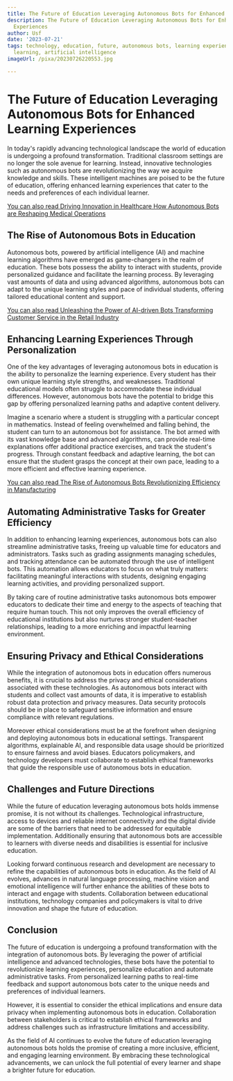 ```yaml
---
title: The Future of Education Leveraging Autonomous Bots for Enhanced Learning Experiences
description: The Future of Education Leveraging Autonomous Bots for Enhanced Learning
  Experiences
author: Usf
date: '2023-07-21'
tags: technology, education, future, autonomous bots, learning experiences, enhanced
  learning, artificial intelligence
imageUrl: /pixa/20230726220553.jpg

---
```

# The Future of Education Leveraging  Autonomous Bots for Enhanced Learning Experiences

In today's rapidly advancing technological landscape the world of education is undergoing a profound transformation. Traditional classroom settings are no longer the sole avenue for learning. Instead, innovative technologies such as autonomous bots are revolutionizing the way we acquire knowledge and skills. These intelligent  machines are poised to be the future  of  education, offering enhanced learning experiences that  cater to the needs and preferences of each individual learner.

[You can also  read Driving Innovation in Healthcare How Autonomous  Bots are Reshaping Medical Operations](Driving%20Innovation%20in%20Healthcare%20How%20Autonomous%20Bots%20are%20Reshaping%20Medical%20Operations)


## The Rise of Autonomous Bots in Education

Autonomous bots, powered by artificial intelligence  (AI) and machine learning algorithms  have emerged as game-changers  in the realm of education. These  bots  possess the  ability to interact with students, provide personalized guidance and facilitate the learning  process. By leveraging vast amounts of data and using advanced algorithms, autonomous bots can adapt to the unique learning styles and  pace of individual students, offering tailored educational content and support.

[You can also read  Unleashing the Power of AI-driven Bots Transforming Customer Service in the Retail Industry](Unleashing%20the%20Power%20of%20AI-driven%20Bots%20Transforming%20Customer%20Service%20in%20the%20Retail%20Industry)


## Enhancing Learning  Experiences Through Personalization

One of the key advantages of leveraging autonomous bots in education is the ability  to  personalize the learning experience. Every student has their own unique  learning style strengths,  and weaknesses. Traditional educational models often  struggle  to accommodate these individual differences.  However, autonomous bots have the potential to bridge this  gap by offering personalized  learning paths and  adaptive content delivery.

Imagine a scenario where a student  is struggling with a particular concept  in mathematics. Instead of feeling overwhelmed and  falling behind, the  student can turn to an autonomous bot for assistance. The bot armed with its  vast knowledge base and advanced algorithms, can provide real-time explanations offer additional practice exercises, and track the student's progress. Through constant feedback and  adaptive learning, the bot can ensure  that the student grasps the concept  at their own pace, leading to a more efficient  and effective learning experience.

[You can  also read The Rise of Autonomous Bots Revolutionizing Efficiency in Manufacturing](The%20Rise%20of%20Autonomous%20Bots%20Revolutionizing%20Efficiency%20in%20Manufacturing)


## Automating Administrative Tasks for Greater Efficiency

In addition to  enhancing  learning experiences, autonomous bots can also streamline administrative tasks, freeing up valuable  time for educators and administrators. Tasks such as grading assignments managing schedules, and tracking attendance can  be automated through the use of intelligent bots. This automation allows educators to focus on what truly matters: facilitating meaningful interactions with  students, designing engaging  learning activities, and  providing personalized support.

By taking care of routine administrative tasks autonomous bots empower educators to dedicate their time and  energy to the aspects of teaching that require human touch. This  not only improves the overall efficiency of educational institutions but also nurtures stronger student-teacher relationships, leading to a  more enriching and impactful learning environment.

## Ensuring Privacy and Ethical Considerations

While the integration  of autonomous bots in education offers numerous benefits, it is crucial to address the privacy and ethical  considerations associated with these technologies. As  autonomous  bots  interact with students  and collect vast amounts of data, it is imperative to establish robust data protection and privacy measures. Data security protocols should be in place to safeguard sensitive  information and ensure compliance with relevant regulations.

Moreover ethical considerations must be at the forefront when designing and deploying autonomous bots in educational settings. Transparent algorithms, explainable AI, and responsible data usage should  be prioritized to  ensure fairness and avoid biases. Educators policymakers, and technology developers  must  collaborate to establish  ethical frameworks that guide the responsible use of autonomous bots in education.

## Challenges and Future Directions

While the future of education leveraging autonomous bots holds  immense promise, it is  not without its challenges. Technological infrastructure, access to devices and reliable internet connectivity  and the digital divide are some of the barriers that  need to be addressed for equitable  implementation. Additionally ensuring that autonomous bots are accessible to learners  with diverse needs and disabilities is essential for inclusive education.

Looking forward  continuous research and development are necessary  to refine the capabilities of autonomous bots  in education. As the field of AI evolves, advances in natural language processing, machine vision and emotional intelligence will further enhance the abilities of these bots to interact and engage with  students. Collaboration between educational  institutions, technology companies and policymakers is  vital to drive innovation and shape the future of education.

## Conclusion

The future of education is undergoing  a profound transformation with the integration of autonomous  bots.  By leveraging the power of  artificial intelligence and advanced technologies, these bots have the potential to revolutionize learning  experiences, personalize education and automate administrative tasks. From personalized learning paths to real-time feedback and support autonomous bots cater to the unique needs and preferences of  individual learners.

However, it is essential to consider the ethical implications and ensure data privacy when implementing  autonomous bots in education. Collaboration between  stakeholders is critical to establish ethical frameworks and address challenges such as infrastructure  limitations and accessibility.

As the field of AI  continues to evolve the  future  of education leveraging autonomous bots  holds the promise of creating a more inclusive, efficient, and engaging learning environment. By embracing these technological advancements, we can unlock the full potential of every  learner and shape a brighter future for education.